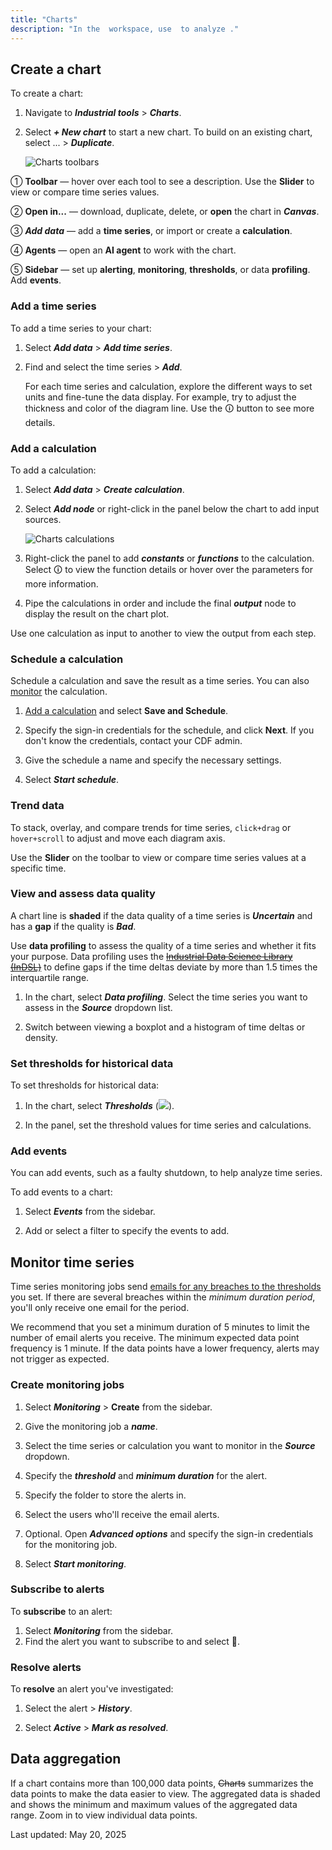 ```yaml
---
title: "Charts"
description: "In the  workspace, use  to analyze ."
---
```


## Create a chart[​](<#create chart> "Direct link to heading")

To create a chart:

1. Navigate to ***Industrial tools*** > ***Charts***.

2. Select ***+ New chart*** to start a new chart. To build on an existing chart, select ... > ***Duplicate***.

   ![Charts toolbars ](\images\cdf\charts\\-cognite\docs-portal-images\1.0.0\images\cdf\industrial_tools\charts_toolbars.svg)

➀ **Toolbar** — hover over each tool to see a description. Use the **Slider** to view or compare time series values.

➁ **Open in...** — download, duplicate, delete, or **open** the chart in ***Canvas***.

➂ ***Add data*** — add a **time series**, or import or create a **calculation**.

➃ **Agents** — open an **AI agent** to work with the chart.

➄ **Sidebar** — set up **alerting**, **monitoring**, **thresholds**, or data **profiling**. Add **events**.

### Add a time series[​](#add-time-series "Direct link to heading")

To add a time series to your chart:

1. Select ***Add data*** > ***Add time series***.

2. Find and select the time series > ***Add***.

   For each time series and calculation, explore the different ways to set units and fine-tune the data display. For example, try to adjust the thickness and color of the diagram line. Use the 🛈 button to see more details.

### Add a calculation[​](#add-calculation "Direct link to heading")

To add a calculation:

1. Select ***Add data*** > ***Create calculation***.

2. Select ***Add node*** or right-click in the panel below the chart to add input sources.

   ![Charts calculations](\images\cdf\charts\\-cognite\docs-portal-images\1.0.0\images\cdf\industrial_tools\calculation.png)

3. Right-click the panel to add ***constants*** or ***functions*** to the calculation. Select 🛈 to view the function details or hover over the parameters for more information.

4. Pipe the calculations in order and include the final ***output*** node to display the result on the chart plot.

<Check>
  Use one calculation as input to another to view the output from each step.
</Check>

### Schedule a calculation[​](#schedule-calculation "Direct link to heading")

Schedule a calculation and save the result as a time series. You can also [monitor](#monitoring) the calculation.

1. [Add a calculation](#add-calculation) and select **Save and Schedule**.

2. Specify the sign-in credentials for the schedule, and click **Next**. If you don't know the credentials, contact your CDF admin.

3. Give the schedule a name and specify the necessary settings.

4. Select ***Start schedule***.

### Trend data[​](#trending-data "Direct link to heading")

To stack, overlay, and compare trends for time series, `click+drag` or `hover+scroll` to adjust and move each diagram axis.

Use the **Slider** on the toolbar to view or compare time series values at a specific time.

### View and assess data quality[​](#data-profiling "Direct link to heading")

A chart line is **shaded** if the data quality of a time series is ***Uncertain*** and has a **gap** if the quality is ***Bad***.

Use **data profiling** to assess the quality of a time series and whether it fits your purpose. Data profiling uses the [~~Industrial Data Science Library (InDSL)~~](https://indsl.docs.cognite.com/) to define gaps if the time deltas deviate by more than 1.5 times the interquartile range.

1. In the chart, select ***Data profiling***. Select the time series you want to assess in the ***Source*** dropdown list.

2. Switch between viewing a boxplot and a histogram of time deltas or density.

### Set thresholds for historical data[​](#thresholds-on-historical-data "Direct link to heading")

To set thresholds for historical data:

1. In the chart, select ***Thresholds*** (![ ](\images\cdf\charts\\-cognite\docs-portal-images\1.0.0\images\cdf\charts\threshold.png)).

2. In the panel, set the threshold values for time series and calculations.

### Add events[​](#add-events "Direct link to heading")

You can add events, such as a faulty shutdown, to help analyze time series.

To add events to a chart:

1. Select ***Events*** from the sidebar.

2. Add or select a filter to specify the events to add.

## Monitor time series[​](#monitoring "Direct link to heading")

Time series monitoring jobs send [emails for any breaches to the thresholds](/cdf/configure/charts_monitoring) you set. If there are several breaches within the *minimum duration period*, you'll only receive one email for the period.

We recommend that you set a minimum duration of 5 minutes to limit the number of email alerts you receive. The minimum expected data point frequency is 1 minute. If the data points have a lower frequency, alerts may not trigger as expected.

### Create monitoring jobs[​](#create-monitoring-job "Direct link to heading")

1. Select ***Monitoring*** > **Create** from the sidebar.

2. Give the monitoring job a ***name***.

3. Select the time series or calculation you want to monitor in the ***Source*** dropdown.

4. Specify the ***threshold*** and ***minimum duration*** for the alert.

5. Specify the folder to store the alerts in.

6. Select the users who'll receive the email alerts.

7. Optional. Open ***Advanced options*** and specify the sign-in credentials for the monitoring job.

8. Select ***Start monitoring***.

### Subscribe to alerts[​](#subscribe-to-alerts "Direct link to heading")

To **subscribe** to an alert:

1. Select ***Monitoring*** from the sidebar.
2. Find the alert you want to subscribe to and select 🔔.

### Resolve alerts[​](#manage-alerts "Direct link to heading")

To **resolve** an alert you've investigated:

1. Select the alert > ***History***.

2. Select ***Active*** > ***Mark as resolved***.

## Data aggregation[​](#data-aggregation "Direct link to heading")

If a chart contains more than 100,000 data points, ~~Charts~~ summarizes the data points to make the data easier to view. The aggregated data is shaded and shows the minimum and maximum values of the aggregated data range. Zoom in to view individual data points.

Last updated: May 20, 2025
